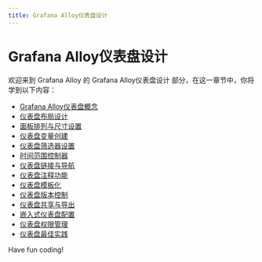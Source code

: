 ```yaml
---
title: Grafana Alloy仪表盘设计
---
```


# Grafana Alloy仪表盘设计

欢迎来到 Grafana Alloy 的 Grafana Alloy仪表盘设计 部分，在这一章节中，你将学到以下内容：

- [Grafana Alloy仪表盘概念](./0-grafana-alloy-dashboard-concept.mdx)
- [仪表盘布局设计](./1-dashboard-layout-design.mdx)
- [面板排列与尺寸设置](./2-panel-layout-dimensions-settings.mdx)
- [仪表盘变量创建](./3-dashboard-variable-creation.mdx)
- [仪表盘筛选器设置](./4-dashboard-filter-settings.mdx)
- [时间范围控制器](./5-time-range-controller.mdx)
- [仪表盘链接与导航](./6-dashboard-links-navigation.mdx)
- [仪表盘注释功能](./7-dashboard-annotations.mdx)
- [仪表盘模板化](./8-dashboard-templating.mdx)
- [仪表盘版本控制](./9-dashboard-version-control.mdx)
- [仪表盘共享与导出](./10-dashboard-sharing-and-exporting.mdx)
- [嵌入式仪表盘配置](./11-embedded-dashboard-configuration.mdx)
- [仪表盘权限管理](./12-dashboard-permission-management.mdx)
- [仪表盘最佳实践](./13-dashboard-best-practices.mdx)

Have fun coding!